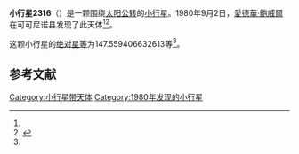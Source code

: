 {{Infobox planet
| bgcolour = #FFFFC0
| name = 2316 Jo-Ann
| symbol = 
| image = 
| caption = 
| discovery = yes
| discovery_ref = 
| discoverer = [[愛德華·鮑威爾|愛德華·鮑威爾]]
| discovery_site = [[可可尼诺县|可可尼诺县]] 
| discovered = 1980年9月2日
| designations = yes
| mp_name = 
| named_after = 
| alt_names = 1980 RH/ 1930 QU / 1933 FS / 1968 KS / 1971 DE / 1972 LV / 1975 FO / 1976 OD1
| mp_category = [[主带小行星|主带小行星]]
| orbit_ref = <ref name="a">[http://ssd.jpl.nasa.gov/sbdb.cgi?sstr=2316 2316 Jo-Ann] {{Wayback|url=http://ssd.jpl.nasa.gov/sbdb.cgi?sstr=2316 |date=20200820020415 }}，小行星數據庫瀏覽器（JPL Small-Body Database Browser）－[[美国国家航空航天局|美国国家航空航天局]]喷气推进实验室</ref>
| epoch = 2456400.5 (2013年4月18日更新)
| aphelion = {{convert|2.859348476470574|AU|km|3|abbr=on|lk=out}}
| perihelion = {{convert|2.042427751610492|AU|km|3|abbr=on}}
| semimajor = {{convert|2.450888114040533|AU|km|3|abbr=on}}
| eccentricity = 0.166658102
| period = 1401.469515 [[日|日]]<br />3.84[[儒略年|儒略年]]
| avg_speed = 
| inclination = 1.816895193947936
| asc_node = 148.6869017402218
| mean_anomaly = 
| arg_peri = 147.559406632613
| satellites = 
| physical_characteristics = yes
| dimensions = 
| mass = 
| density = 
| surface_grav = 
| escape_velocity = 
| sidereal_day = 
| axial_tilt = 
| pole_ecliptic_lat = 
| pole_ecliptic_lon = 
| albedo = 
| temperatures= 
| temp_name1 = 
| mean_temp_1 = 
| max_temp_1 = 
| temp_name2 = 
| max_temp_2 = 
| spectral_type = 
| abs_magnitude = 147.559406632613
}}

'''小行星2316'''（{{lang-en|2316 Jo-Ann}}）是一颗围绕[[太阳|太阳]][[公转|公转]]的[[小行星|小行星]]。1980年9月2日，[[愛德華·鮑威爾|愛德華·鮑威爾]]在可可尼诺县发现了此天体<ref name="a" /><ref>{{cite news|title=小行星列表|url=http://cfa-www.harvard.edu/iau/lists/NumberedMPs.txt|accessdate=2013-07-08|newspaper=哈佛大学|archive-date=2008-05-17|archive-url=https://web.archive.org/web/20080517010638/http://cfa-www.harvard.edu/iau/lists/NumberedMPs.txt|dead-url=no}}</ref>。

这颗小行星的[[绝对星等|绝对星等]]为147.559406632613等<ref name="a" />。

==参考文献==
{{reflist}}
{{Minor Planet Number|[[小行星2315|小行星2315]]|[[小行星2317|小行星2317]]}}

{{小天体}}

[[Category:小行星带天体|Category:小行星带天体]]
[[Category:1980年发现的小行星|Category:1980年发现的小行星]]

{{asteroid-stub}}